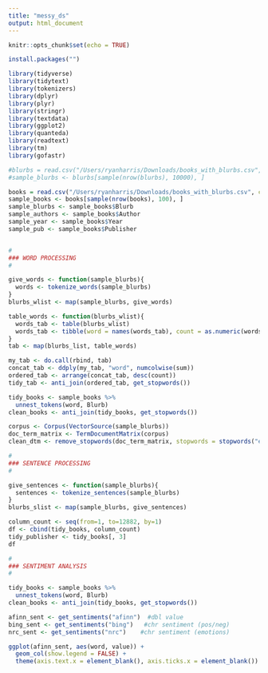 ```yaml
---
title: "messy_ds"
output: html_document
---
```


```r
knitr::opts_chunk$set(echo = TRUE)
```

```r
install.packages("")
```

```r
library(tidyverse)
library(tidytext)
library(tokenizers)
library(dplyr)
library(plyr)
library(stringr)
library(textdata)
library(ggplot2)
library(quanteda)
library(readtext)
library(tm)
library(gofastr)

#blurbs = read.csv("/Users/ryanharris/Downloads/books_with_blurbs.csv", colClasses = c("NULL", "NULL", "NULL", "NULL", "NULL", NA))
#sample_blurbs <- blurbs[sample(nrow(blurbs), 10000), ]

books = read.csv("/Users/ryanharris/Downloads/books_with_blurbs.csv", colClasses = c("NULL", "NULL", NA, NA, NA, NA))
sample_books <- books[sample(nrow(books), 100), ]
sample_blurbs <- sample_books$Blurb
sample_authors <- sample_books$Author
sample_year <- sample_books$Year
sample_pub <- sample_books$Publisher
```

```r
```

```r
#
### WORD PROCESSING
#

give_words <- function(sample_blurbs){
  words <- tokenize_words(sample_blurbs)
}
blurbs_wlist <- map(sample_blurbs, give_words)

table_words <- function(blurbs_wlist){
  words_tab <- table(blurbs_wlist)
  words_tab <- tibble(word = names(words_tab), count = as.numeric(words_tab))
}
tab <- map(blurbs_list, table_words)

my_tab <- do.call(rbind, tab)
concat_tab <- ddply(my_tab, "word", numcolwise(sum))
ordered_tab <- arrange(concat_tab, desc(count))
tidy_tab <- anti_join(ordered_tab, get_stopwords())

tidy_books <- sample_books %>%
  unnest_tokens(word, Blurb)
clean_books <- anti_join(tidy_books, get_stopwords())

corpus <- Corpus(VectorSource(sample_blurbs))
doc_term_matrix <- TermDocumentMatrix(corpus)
clean_dtm <- remove_stopwords(doc_term_matrix, stopwords = stopwords("english"))
```

```r
#
### SENTENCE PROCESSING
#

give_sentences <- function(sample_blurbs){
  sentences <- tokenize_sentences(sample_blurbs)
}
blurbs_slist <- map(sample_blurbs, give_sentences)
```

```r
column_count <- seq(from=1, to=12882, by=1)
df <- cbind(tidy_books, column_count)
tidy_publisher <- tidy_books[, 3]
df
```

```r
#
### SENTIMENT ANALYSIS
#

tidy_books <- sample_books %>%
  unnest_tokens(word, Blurb)
clean_books <- anti_join(tidy_books, get_stopwords())

afinn_sent <- get_sentiments("afinn")  #dbl value
bing_sent <- get_sentiments("bing")   #chr sentiment (pos/neg)
nrc_sent <- get_sentiments("nrc")    #chr sentiment (emotions)

ggplot(afinn_sent, aes(word, value)) +
  geom_col(show.legend = FALSE) +
  theme(axis.text.x = element_blank(), axis.ticks.x = element_blank())


```



